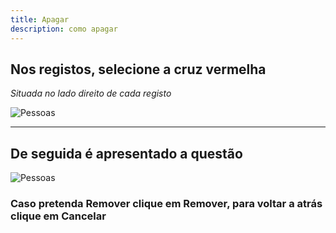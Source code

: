 ```yaml
---
title: Apagar
description: como apagar
---
```


## Nos registos, selecione a cruz vermelha

_Situada no lado direito de cada registo_

![Pessoas](../images/apagar.png "Pessoas")

---

## De seguida é apresentado a questão

![Pessoas](../images/menu-apagar.png "Pessoas")

### Caso pretenda Remover clique em Remover, para voltar a atrás clique em Cancelar
